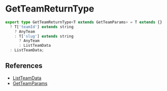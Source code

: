 # GetTeamReturnType

```typescript
export type GetTeamReturnType<T extends GetTeamParams> = T extends {}
  ? T['teamId'] extends string
    ? AnyTeam
    : T['slug'] extends string
      ? AnyTeam
      : ListTeamData
  : ListTeamData;
```

## References

- [ListTeamData](/docs/types/team/ListTeamData)
- [GetTeamParams](/docs/types/team/GetTeamParams)
